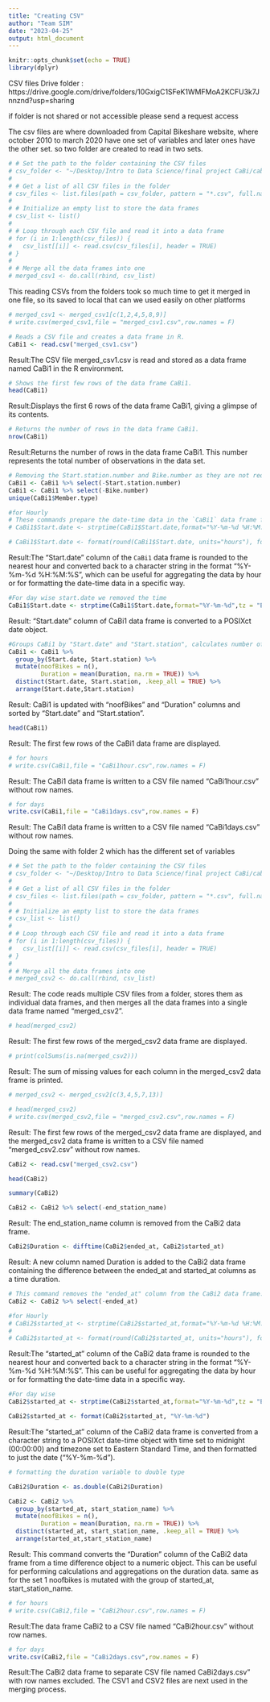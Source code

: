 ```yaml
---
title: "Creating CSV"
author: "Team SIM"
date: "2023-04-25"
output: html_document
---
```


```r
knitr::opts_chunk$set(echo = TRUE)
library(dplyr)


```

CSV files Drive folder : https://drive.google.com/drive/folders/10GxigC1SFeK1WMFMoA2KCFU3k7Jnnznd?usp=sharing 

if folder is not shared or not accessible please send a request access


The csv files are where downloaded from Capital Bikeshare website, where october 2010 to march 2020 have one set of variables and later ones have the other set. so two folder are created to read in two sets.

```r
# # Set the path to the folder containing the CSV files
# csv_folder <- "~/Desktop/Intro to Data Science/final project CaBi/cabi all csv/csv/1 set"
# 
# # Get a list of all CSV files in the folder
# csv_files <- list.files(path = csv_folder, pattern = "*.csv", full.names = TRUE)
# 
# # Initialize an empty list to store the data frames
# csv_list <- list()
# 
# # Loop through each CSV file and read it into a data frame
# for (i in 1:length(csv_files)) {
#   csv_list[[i]] <- read.csv(csv_files[i], header = TRUE)
# }
# 
# # Merge all the data frames into one
# merged_csv1 <- do.call(rbind, csv_list)

```


This reading CSVs from the folders took so much time to get it merged in one file, so its saved to local that can we used easily on other platforms
```r
# merged_csv1 <- merged_csv1[c(1,2,4,5,8,9)]
# write.csv(merged_csv1,file = "merged_csv1.csv",row.names = F)

```


```r
# Reads a CSV file and creates a data frame in R.
CaBi1 <- read.csv("merged_csv1.csv")
```
Result:The CSV file merged_csv1.csv is read and stored as a data frame named CaBi1 in the R environment.


```r
# Shows the first few rows of the data frame CaBi1.
head(CaBi1)
```
Result:Displays the first 6 rows of the data frame CaBi1, giving a glimpse of its contents.

```r
# Returns the number of rows in the data frame CaBi1.
nrow(CaBi1)
```
Result:Returns the number of rows in the data frame CaBi1. This number represents the total number of observations in the data set.


```r
# Removing the Start.station.number and Bike.number as they are not required for further process
CaBi1 <- CaBi1 %>% select(-Start.station.number)
CaBi1 <- CaBi1 %>% select(-Bike.number)
unique(CaBi1$Member.type)
```



```r
#for Hourly
# These commands prepare the date-time data in the `CaBi1` data frame for time-based analyses by converting the "Start.date" column to a POSIXct date-time object in Eastern Standard Time and rounding it to the nearest hour.
# CaBi1$Start.date <- strptime(CaBi1$Start.date,format="%Y-%m-%d %H:%M:%S",tz = "EST")

# CaBi1$Start.date <- format(round(CaBi1$Start.date, units="hours"), format="%Y-%m-%d %H:%M:%S")
```
Result:The "Start.date" column of the `CaBi1` data frame is rounded to the nearest hour and converted back to a character string in the format "%Y-%m-%d %H:%M:%S", which can be useful for aggregating the data by hour or for formatting the date-time data in a specific way.



```r
#For day wise start.date we removed the time
CaBi1$Start.date <- strptime(CaBi1$Start.date,format="%Y-%m-%d",tz = "EST")
```
Result: "Start.date" column of CaBi1 data frame is converted to a POSIXct date object.

```r
#Groups CaBi1 by "Start.date" and "Start.station", calculates number of bikes and average duration per group, keeps only distinct rows, and sorts by "Start.date" and "Start.station".
CaBi1 <- CaBi1 %>% 
  group_by(Start.date, Start.station) %>% 
  mutate(noofBikes = n(), 
         Duration = mean(Duration, na.rm = TRUE)) %>% 
  distinct(Start.date, Start.station, .keep_all = TRUE) %>% 
  arrange(Start.date,Start.station)
```
Result: CaBi1 is updated with "noofBikes" and "Duration" columns and sorted by "Start.date" and "Start.station".


```r
head(CaBi1)
```
Result: The first few rows of the CaBi1 data frame are displayed.



```r
# for hours
# write.csv(CaBi1,file = "CaBi1hour.csv",row.names = F)
```
Result: The CaBi1 data frame is written to a CSV file named "CaBi1hour.csv" without row names.



```r
# for days
write.csv(CaBi1,file = "CaBi1days.csv",row.names = F)
```
Result: The CaBi1 data frame is written to a CSV file named "CaBi1days.csv" without row names.



Doing the same with folder 2 which has the different set of variables
```r
# # Set the path to the folder containing the CSV files
# csv_folder <- "~/Desktop/Intro to Data Science/final project CaBi/cabi all csv/csv/2 set"
# 
# # Get a list of all CSV files in the folder
# csv_files <- list.files(path = csv_folder, pattern = "*.csv", full.names = TRUE)
# 
# # Initialize an empty list to store the data frames
# csv_list <- list()
# 
# # Loop through each CSV file and read it into a data frame
# for (i in 1:length(csv_files)) {
#   csv_list[[i]] <- read.csv(csv_files[i], header = TRUE)
# }
# 
# # Merge all the data frames into one
# merged_csv2 <- do.call(rbind, csv_list)
```
Result: The code reads multiple CSV files from a folder, stores them as individual data frames, and then merges all the data frames into a single data frame named "merged_csv2".

```r
# head(merged_csv2)
```
Result: The first few rows of the merged_csv2 data frame are displayed.


```r
# print(colSums(is.na(merged_csv2)))

```
Result: The sum of missing values for each column in the merged_csv2 data frame is printed.


```r
# merged_csv2 <- merged_csv2[c(3,4,5,7,13)]
```


```r
# head(merged_csv2)
# write.csv(merged_csv2,file = "merged_csv2.csv",row.names = F)
```
Result: The first few rows of the merged_csv2 data frame are displayed, and the merged_csv2 data frame is written to a CSV file named "merged_csv2.csv" without row names.

```r
CaBi2 <- read.csv("merged_csv2.csv")
```

```r
head(CaBi2)
```

```r
summary(CaBi2)
```



```r
CaBi2 <- CaBi2 %>% select(-end_station_name)

```
Result: The end_station_name column is removed from the CaBi2 data frame.


```r
CaBi2$Duration <- difftime(CaBi2$ended_at, CaBi2$started_at)

```
Result: A new column named Duration is added to the CaBi2 data frame containing the difference between the ended_at and started_at columns as a time duration.


```r
# This command removes the "ended_at" column from the CaBi2 data frame. It is likely that this column is no longer needed after calculating the duration of each trip in the previous step.
CaBi2 <- CaBi2 %>% select(-ended_at)
```


```r
#for Hourly
# CaBi2$started_at <- strptime(CaBi2$started_at,format="%Y-%m-%d %H:%M:%S",tz = "EST")
# 
# CaBi2$started_at <- format(round(CaBi2$started_at, units="hours"), format="%Y-%m-%d %H:%M:%S")
```
Result:The "started_at" column of the CaBi2 data frame is rounded to the nearest hour and converted back to a character string in the format "%Y-%m-%d %H:%M:%S". This can be useful for aggregating the data by hour or for formatting the date-time data in a specific way.




```r
#For day wise
CaBi2$started_at <- strptime(CaBi2$started_at,format="%Y-%m-%d",tz = "EST")

CaBi2$started_at <- format(CaBi2$started_at, "%Y-%m-%d")
```
Result:The "started_at" column of the CaBi2 data frame is converted from a character string to a POSIXct date-time object with time set to midnight (00:00:00) and timezone set to Eastern Standard Time, and then formatted to just the date ("%Y-%m-%d").


```r
# formatting the duration variable to double type

CaBi2$Duration <- as.double(CaBi2$Duration)
```


```r
CaBi2 <- CaBi2 %>% 
  group_by(started_at, start_station_name) %>% 
  mutate(noofBikes = n(),
         Duration = mean(Duration, na.rm = TRUE)) %>% 
  distinct(started_at, start_station_name, .keep_all = TRUE) %>% 
  arrange(started_at,start_station_name)
```
Result: This command converts the "Duration" column of the CaBi2 data frame from a time difference object to a numeric object. This can be useful for performing calculations and aggregations on the duration data. same as for the set 1 noofbikes is mutated with the group of started_at, start_station_name.


```r
# for hours
# write.csv(CaBi2,file = "CaBi2hour.csv",row.names = F)
```
Result:The data frame CaBi2 to a CSV file named "CaBi2hour.csv" without row names.


```r
# for days
write.csv(CaBi2,file = "CaBi2days.csv",row.names = F)
```
Result:The CaBi2 data frame to separate CSV file named CaBi2days.csv" with row names excluded. 
The CSV1 and CSV2 files are next used in the merging process.



